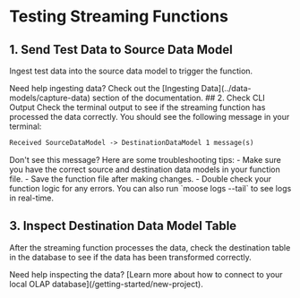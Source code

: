 
# Testing Streaming Functions

## 1. Send Test Data to Source Data Model

Ingest test data into the source data model to trigger the function.

<Callout>
  Need help ingesting data? Check out the [Ingesting
  Data](../data-models/capture-data) section of the documentation.
</Callout>
## 2. Check CLI Output Check the terminal output to see if the streaming function
has processed the data correctly. You should see the following message in your terminal:

```txt
Received SourceDataModel -> DestinationDataModel 1 message(s)
```

<Callout>
  Don't see this message? Here are some troubleshooting tips: - Make sure you
  have the correct source and destination data models in your function file. -
  Save the function file after making changes. - Double check your function
  logic for any errors. You can also run `moose logs --tail` to see logs in
  real-time.
  <br />
</Callout>

## 3. Inspect Destination Data Model Table

After the streaming function processes the data, check the destination table in the database to see if the data has been transformed correctly.

<Callout>
  Need help inspecting the data? [Learn more about how to connect to your local
  OLAP database](/getting-started/new-project).
</Callout>
